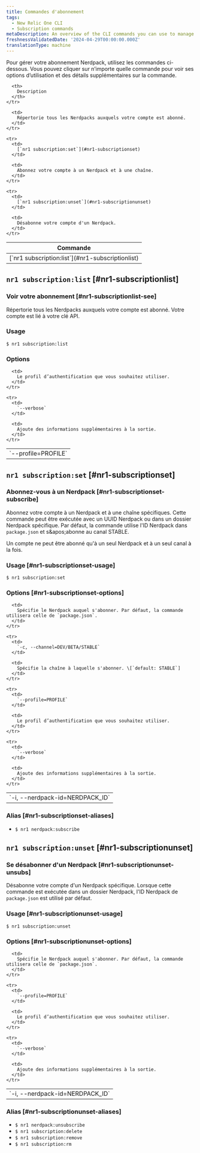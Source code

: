 ```yaml
---
title: Commandes d'abonnement
tags:
  - New Relic One CLI
  - Subscription commands
metaDescription: An overview of the CLI commands you can use to manage your Nerdpack subscriptions.
freshnessValidatedDate: '2024-04-29T00:00:00.000Z'
translationType: machine
---
```


Pour gérer votre abonnement Nerdpack, utilisez les commandes ci-dessous. Vous pouvez cliquer sur n’importe quelle commande pour voir ses options d’utilisation et des détails supplémentaires sur la commande.

<table>
  <thead>
    <tr>
      <th>
        Commande
      </th>

      <th>
        Description
      </th>
    </tr>
  </thead>

  <tbody>
    <tr>
      <td>
        [`nr1 subscription:list`](#nr1-subscriptionlist)
      </td>

      <td>
        Répertorie tous les Nerdpacks auxquels votre compte est abonné.
      </td>
    </tr>

    <tr>
      <td>
        [`nr1 subscription:set`](#nr1-subscriptionset)
      </td>

      <td>
        Abonnez votre compte à un Nerdpack et à une chaîne.
      </td>
    </tr>

    <tr>
      <td>
        [`nr1 subscription:unset`](#nr1-subscriptionunset)
      </td>

      <td>
        Désabonne votre compte d'un Nerdpack.
      </td>
    </tr>
  </tbody>
</table>

## `nr1 subscription:list` [#nr1-subscriptionlist]

### Voir votre abonnement [#nr1-subscriptionlist-see]

Répertorie tous les Nerdpacks auxquels votre compte est abonné. Votre compte est lié à votre clé API.

### Usage

`$ nr1 subscription:list`

### Options

<table>
  <tbody>
    <tr>
      <td>
        `--profile=PROFILE`
      </td>

      <td>
        Le profil d’authentification que vous souhaitez utiliser.
      </td>
    </tr>

    <tr>
      <td>
        `--verbose`
      </td>

      <td>
        Ajoute des informations supplémentaires à la sortie.
      </td>
    </tr>
  </tbody>
</table>

## `nr1 subscription:set` [#nr1-subscriptionset]

### Abonnez-vous à un Nerdpack [#nr1-subscriptionset-subscribe]

Abonnez votre compte à un Nerdpack et à une chaîne spécifiques. Cette commande peut être exécutée avec un UUID Nerdpack ou dans un dossier Nerdpack spécifique. Par défaut, la commande utilise l'ID Nerdpack dans `package.json` et s&amp;apos;abonne au canal STABLE.

Un compte ne peut être abonné qu'à un seul Nerdpack et à un seul canal à la fois.

### Usage [#nr1-subscriptionset-usage]

`$ nr1 subscription:set`

### Options [#nr1-subscriptionset-options]

<table>
  <tbody>
    <tr>
      <td>
        `-i, --nerdpack-id=NERDPACK_ID`
      </td>

      <td>
        Spécifie le Nerdpack auquel s'abonner. Par défaut, la commande utilisera celle de `package.json`.
      </td>
    </tr>

    <tr>
      <td>
        `-c, --channel=DEV/BETA/STABLE`
      </td>

      <td>
        Spécifie la chaîne à laquelle s'abonner. \[`default: STABLE`]
      </td>
    </tr>

    <tr>
      <td>
        `--profile=PROFILE`
      </td>

      <td>
        Le profil d’authentification que vous souhaitez utiliser.
      </td>
    </tr>

    <tr>
      <td>
        `--verbose`
      </td>

      <td>
        Ajoute des informations supplémentaires à la sortie.
      </td>
    </tr>
  </tbody>
</table>

### Alias [#nr1-subscriptionset-aliases]

* `$ nr1 nerdpack:subscribe`

## `nr1 subscription:unset` [#nr1-subscriptionunset]

### Se désabonner d'un Nerdpack [#nr1-subscriptionunset-unsubs]

Désabonne votre compte d'un Nerdpack spécifique. Lorsque cette commande est exécutée dans un dossier Nerdpack, l'ID Nerdpack de `package.json` est utilisé par défaut.

### Usage [#nr1-subscriptionunset-usage]

`$ nr1 subscription:unset`

### Options [#nr1-subscriptionunset-options]

<table>
  <tbody>
    <tr>
      <td>
        `-i, --nerdpack-id=NERDPACK_ID`
      </td>

      <td>
        Spécifie le Nerdpack auquel s'abonner. Par défaut, la commande utilisera celle de `package.json`.
      </td>
    </tr>

    <tr>
      <td>
        `--profile=PROFILE`
      </td>

      <td>
        Le profil d’authentification que vous souhaitez utiliser.
      </td>
    </tr>

    <tr>
      <td>
        `--verbose`
      </td>

      <td>
        Ajoute des informations supplémentaires à la sortie.
      </td>
    </tr>
  </tbody>
</table>

### Alias [#nr1-subscriptionunset-aliases]

* `$ nr1 nerdpack:unsubscribe`
* `$ nr1 subscription:delete`
* `$ nr1 subscription:remove`
* `$ nr1 subscription:rm`